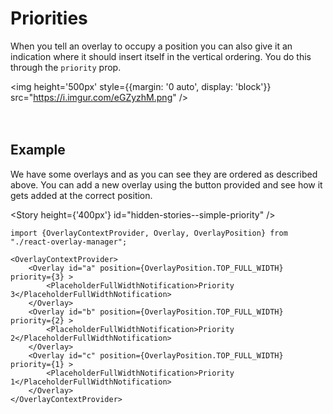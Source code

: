 
<Meta title="Documentation/Priorities" />

# Priorities

When you tell an overlay to occupy a position you can also give it an indication where it should
insert itself in the vertical ordering. You do this through the `priority` prop.

<img height='500px' style={{margin: '0 auto', display: 'block'}} src="https://i.imgur.com/eGZyzhM.png" />
<br/>
<br/>
<br/>

## Example

We have some overlays and as you can see they are ordered as described
above. You can add a new overlay using the button provided and see how
it gets added at the correct position.

<Story height={'400px'} id="hidden-stories--simple-priority" />

```tsx dark="true"
import {OverlayContextProvider, Overlay, OverlayPosition} from "./react-overlay-manager";

<OverlayContextProvider>
    <Overlay id="a" position={OverlayPosition.TOP_FULL_WIDTH} priority={3} >
        <PlaceholderFullWidthNotification>Priority 3</PlaceholderFullWidthNotification>
    </Overlay>
    <Overlay id="b" position={OverlayPosition.TOP_FULL_WIDTH} priority={2} >
        <PlaceholderFullWidthNotification>Priority 2</PlaceholderFullWidthNotification>
    </Overlay>
    <Overlay id="c" position={OverlayPosition.TOP_FULL_WIDTH} priority={1} >
        <PlaceholderFullWidthNotification>Priority 1</PlaceholderFullWidthNotification>
    </Overlay>
</OverlayContextProvider>

```